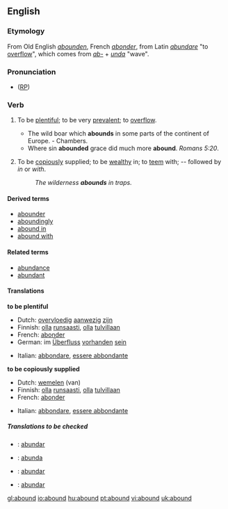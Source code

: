 ==English==

===Etymology===
From Old English ''[[abounden]]'', French ''[[abonder]]'', from Latin ''[[abundare]]'' "to [[overflow]]", which comes from ''[[ab-]]'' + ''[[unda]]'' "wave".

===Pronunciation===
* ([[RP]]) {{IPA|/əˈbaʊnd/}}

===Verb===
{{en-verb}}
# {{intransitive}} To be [[plentiful]]; to be very [[prevalent]]; to [[overflow]].
#* The wild boar which '''abounds''' in some parts of the continent of Europe. - Chambers.
#* Where sin '''abounded''' grace did much more '''abound'''. ''Romans 5:20''.
# {{intransitive}} To be [[copiously]] supplied; to be [[wealthy]] in; to [[teem]] with; -- followed by ''in'' or ''with''.
#: ''The wilderness '''abounds''' in traps.''

====Derived terms====
* [[abounder]]
* [[aboundingly]]
* [[abound in]]
* [[abound with]]

====Related terms====
* [[abundance]]
* [[abundant]]

====Translations====
'''to be plentiful'''
{{top}}
*Dutch: [[overvloedig]] [[aanwezig]] [[zijn]]
*Finnish: [[olla]] [[runsaasti]], [[olla]] [[tulvillaan]]
*French: [[abonder]]
*German: im [[Überfluss]] [[vorhanden]] [[sein]]
{{mid}}
*Italian: [[abbondare]], [[essere abbondante]]
{{bottom}}

'''to be copiously supplied'''
{{top}}
*Dutch: [[wemelen]] (van)
*Finnish: [[olla]] [[runsaasti]], [[olla]] [[tulvillaan]]
*French: [[abonder]]
{{mid}}
*Italian: [[abbondare]], [[essere abbondante]]
{{bottom}}

=====Translations to be checked=====
{{checktrans}}
*{{ttbc|Ido}}: [[abundar]]
*{{ttbc|Novial}}: [[abunda]]
*{{ttbc|Portuguese}}: [[abundar]]
*{{ttbc|Spanish}}: [[abundar]]

[[gl:abound]]
[[io:abound]]
[[hu:abound]]
[[pt:abound]]
[[vi:abound]]
[[uk:abound]]